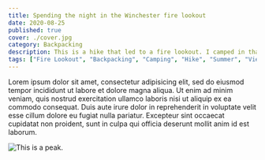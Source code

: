 ```yaml
---
title: Spending the night in the Winchester fire lookout
date: 2020-08-25
published: true
cover: ./cover.jpg
category: Backpacking
description: This is a hike that led to a fire lookout. I camped in that fire lookout. It's cool.
tags: ["Fire Lookout", "Backpacking", "Camping", "Hike", "Summer", "View", "Wildflowers", "Peak", "Mountains", "Cascades", "Washington"]
---
```


Lorem ipsum dolor sit amet, consectetur adipisicing elit, sed do eiusmod tempor incididunt ut labore et dolore magna aliqua. Ut enim ad minim veniam, quis nostrud exercitation ullamco laboris nisi ut aliquip ex ea commodo consequat. Duis aute irure dolor in reprehenderit in voluptate velit esse cillum dolore eu fugiat nulla pariatur. Excepteur sint occaecat cupidatat non proident, sunt in culpa qui officia deserunt mollit anim id est laborum.

![This is a peak.](./img/peak.jpg)
